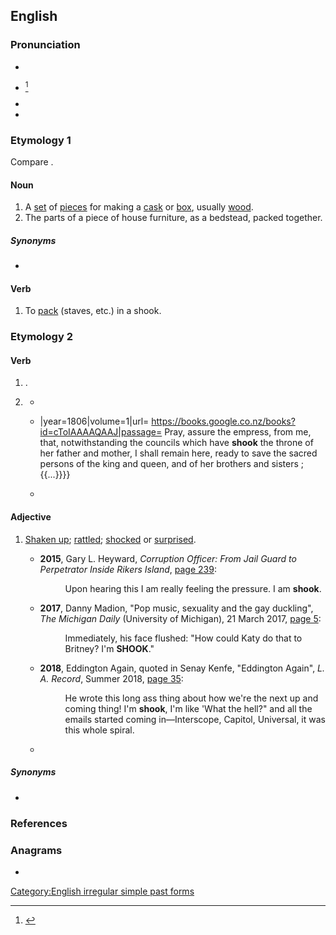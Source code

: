 {{also|Shook}}
==English==

===Pronunciation===
* {{IPA|en|/ʃʊk/}}
* {{a|obsolete outside Northern England}} {{IPA|en|/ʃuːk/}}<ref>{{R:Critical Pronouncing Dictionary|Shook|481|3|ppage=1}}</ref>
* {{audio|en|en-us-shook.ogg|Audio (US)}}
* {{rhymes|en|ʊk}}

===Etymology 1===
Compare {{m|en|shock||a bundle of sheaves}}.

====Noun====
{{en-noun}}

# A [[set]] of [[piece]]s for making a [[cask]] or [[box]], usually [[wood]].
# The parts of a piece of house furniture, as a bedstead, packed together.

=====Synonyms=====
* {{l|en|stook}}

====Verb====
{{en-verb}}

# To [[pack]] (staves, etc.) in a shook.

===Etymology 2===

====Verb====
{{head|en|verb form}}

# {{en-simple past of|shake}}.
# {{lb|en|now|informal}} {{inflection of|en|shake||past|part}}
#* {{RQ:Shakespeare Richard 2|act=IV|scene=i|page=39|passage= ''Rich.'' Alack, why am I ſent for to a King, Before I haue '''ſhooke''' off the Regall thoughts / Wherewith I reign'd? I hardly yet haue learn'd / To inſinuate,flatter,bowe,and bend my Knee.}}
#* {{quote-book|en|page=377|publisher=Stanhope and Tilling|title=The Life of the Right Honourable Horatio Lord Viscount Nelson{{...}}|year=1806|volume=1|url= https://books.google.co.nz/books?id=cToIAAAAQAAJ|passage= Pray, assure the empress, from me, that, notwithstanding the councils which have '''shook''' the throne of her father and mother, I shall remain here, ready to save the sacred persons of the king and queen, and of her brothers and sisters ;{{...}}}}
#* {{quote-book|en|isbn=9781849831024|date=29 April 2010|publisher={{w|Simon and Schuster}}|title=A Summer Fling|chapter='Now that I'm married...'|page=211|url= https://books.google.co.nz/books?id=3bavusW8wAoC|passage= Although she could have just held it out and it would have '''shook''' by itself. His voice was having the same effect on her that the lead guitar on Chris Isaak's Wicked Game had.}}

====Adjective====
{{en-adj}}

# {{lb|en|slang}} [[shaken up|Shaken up]]; [[rattled]]; [[shocked]] or [[surprised]].
#* '''2015''', Gary L. Heyward, ''Corruption Officer: From Jail Guard to Perpetrator Inside Rikers Island'', [https://books.google.com/books?id=q91wBAAAQBAJ&pg=PA239&dq=%22am+shook%22 page 239]:
#*: Upon hearing this I am really feeling the pressure. I am '''shook'''.
#* '''2017''', Danny Madion, "Pop music, sexuality and the gay duckling", ''The Michigan Daily'' (University of Michigan), 21 March 2017, [https://issuu.com/michigandaily/docs/2017-03-21 page 5]:
#*: Immediately, his face flushed: "How could Katy do that to Britney? I'm '''SHOOK'''."
#* '''2018''', Eddington Again, quoted in Senay Kenfe, "Eddington Again", ''L. A. Record'', Summer 2018, [https://issuu.com/larecord/docs/l.a._record_132 page 35]:
#*: He wrote this long ass thing about how we're the next up and coming thing! I'm '''shook''', I'm like 'What the hell?" and all the emails started coming in—Interscope, Capitol, Universal, it was this whole spiral.
#* {{seemoreCites|en}}

=====Synonyms=====
* {{l|en|shooketh}}

===References===
<references/>

===Anagrams===
* {{anagrams|en|a=hkoos|Hooks|OHKOs|hooks}}

[[Category:English irregular simple past forms]]